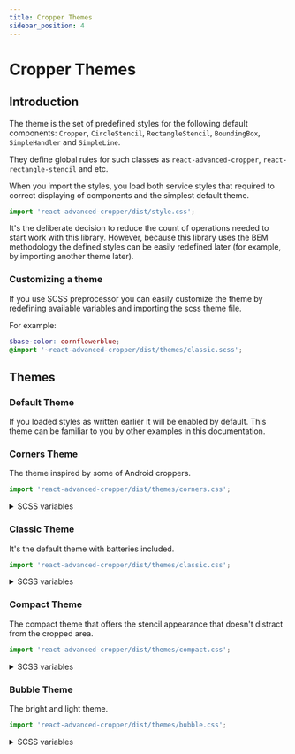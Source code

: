 ```yaml
---
title: Cropper Themes
sidebar_position: 4
---
```



# Cropper Themes

## Introduction

The theme is the set of predefined styles for the following default components: `Cropper`, `CircleStencil`, `RectangleStencil`, `BoundingBox`, `SimpleHandler` and `SimpleLine`.

They define global rules for such classes as `react-advanced-cropper`, `react-rectangle-stencil` and etc.

When you import the styles, you load both service styles that required to correct displaying of components and the simplest default theme.
```js
import 'react-advanced-cropper/dist/style.css';
```

It's the deliberate decision to reduce the count of operations needed to start work with this library.
However, because this library uses the BEM methodology the defined styles can be easily redefined later (for example,
by importing another theme later).

### Customizing a theme

If you use SCSS preprocessor you can easily customize the theme by redefining available variables and importing the scss theme file.

For example:
```scss
$base-color: cornflowerblue;
@import '~react-advanced-cropper/dist/themes/classic.scss';
```

## Themes

### Default Theme

If you loaded styles as written earlier it will be enabled by default. This theme can be familiar to you by other examples in this documentation.

<ThemeExample theme="default"/>

### Corners Theme

The theme inspired by some of Android croppers.
```js
import 'react-advanced-cropper/dist/themes/corners.css';
```
<ThemeExample theme="corners"/>

<details> <summary>SCSS variables</summary>

| Name                  | Default Value              |
| --------------------- | -------------------------- |
| $base-color | white  |
| $accent-color | currentColor  |
| $line-color | $base-color  |
| $grid-color | $line-color  |
| $handler-color | $accent-color  |
| $big-handler-color | $handler-color  |
| $small-handler-color | $handler-color  |
| $big-handler-size | 16px  |
| $small-handler-size | 4px  |
| $big-handler-width | 2px  |

</details>

### Classic Theme

It's the default theme with batteries included.
```js
import 'react-advanced-cropper/dist/themes/classic.css';
```
<ThemeExample theme="classic"/>

<details> <summary>SCSS variables</summary>

| Name                  | Default Value              |
| --------------------- | -------------------------- |
| $base-color | white  |
| $accent-color | currentColor  |
| $line-color | $base-color  |
| $grid-color | $line-color  |
| $handler-color | $accent-color  |
| $handler-size | 8px  |

</details>

### Compact Theme

The compact theme that offers the stencil appearance that doesn't distract from the cropped area.
```js
import 'react-advanced-cropper/dist/themes/compact.css';
```
<ThemeExample theme="compact"/>

<details> <summary>SCSS variables</summary>

| Name                  | Default Value              |
| --------------------- | -------------------------- |
| $base-color | white  |
| $accent-color | currentColor  |
| $line-color | $base-color  |
| $grid-color | $line-color  |
| $handler-color | $accent-color  |
| $big-handler-color | $handler-color  |
| $small-handler-color | $handler-color  |
| $big-handler-size | 16px  |
| $small-handler-size | 4px  |
| $big-handler-width | 2px  |

</details>

### Bubble Theme

The bright and light theme.
```js
import 'react-advanced-cropper/dist/themes/bubble.css';
```
<ThemeExample theme="bubble" grid={false} />

<details> <summary>SCSS variables</summary>

| Name                  | Default Value              |
| --------------------- | -------------------------- |
| $base-color | white  |
| $accent-color | currentColor  |
| $line-color | $base-color  |
| $grid-color | $line-color  |
| $handler-color | $accent-color  |
| $handler-size | 14px  |
| $hover-handler-size | 25px  |

</details>
